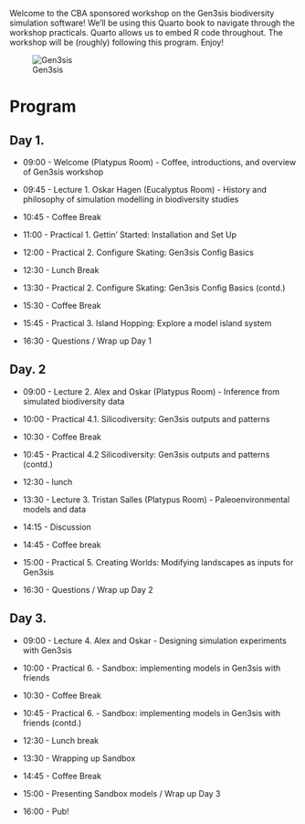 Welcome to the CBA sponsored workshop on the Gen3sis biodiversity simulation software! We'll be using this Quarto book to navigate through the workshop practicals. Quarto allows us to embed R code throughout. The workshop will be (roughly) following this program. Enjoy!

![Gen3sis](figures/gen3sis_ANU_2024.gif)

# Program {.unnumbered}
## Day 1. {.unnumbered}

-   09:00 - Welcome (Platypus Room) - Coffee, introductions, and overview of Gen3sis workshop

-   09:45 - Lecture 1. Oskar Hagen (Eucalyptus Room) - History and philosophy of simulation modelling in biodiversity studies

-   10:45 - Coffee Break

-   11:00 - Practical 1. Gettin' Started: Installation and Set Up 

-   12:00 - Practical 2. Configure Skating: Gen3sis Config Basics

-   12:30 - Lunch Break

-   13:30 - Practical 2. Configure Skating: Gen3sis Config Basics (contd.)

-   15:30 - Coffee Break

-   15:45 - Practical 3. Island Hopping: Explore a model island system

-   16:30 - Questions / Wrap up Day 1

## Day. 2 {.unnumbered}

-   09:00 - Lecture 2. Alex and Oskar (Platypus Room) - Inference from simulated biodiversity data

-   10:00 - Practical 4.1. Silicodiversity: Gen3sis outputs and patterns

-   10:30 - Coffee Break

-   10:45 - Practical 4.2 Silicodiversity: Gen3sis outputs and patterns (contd.)

-   12:30 - lunch

-   13:30 - Lecture 3. Tristan Salles (Platypus Room) - Paleoenvironmental models and data

-   14:15 - Discussion

-   14:45 - Coffee break

-   15:00 - Practical 5. Creating Worlds: Modifying landscapes as inputs for Gen3sis

-   16:30 - Questions / Wrap up Day 2

## Day 3. {.unnumbered}

-   09:00 - Lecture 4. Alex and Oskar - Designing simulation experiments with Gen3sis

-   10:00 - Practical 6. - Sandbox: implementing models in Gen3sis with friends

-   10:30 - Coffee Break

-   10:45 - Practical 6. - Sandbox: implementing models in Gen3sis with friends (contd.)

-   12:30 - Lunch break

-   13:30 - Wrapping up Sandbox

-   14:45 - Coffee Break

-   15:00 - Presenting Sandbox models / Wrap up Day 3

-   16:00 - Pub!
